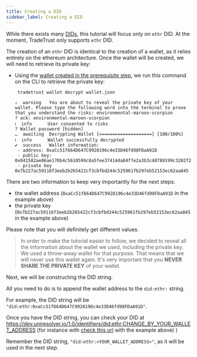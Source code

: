 ```yaml
---
title: Creating a DID
sidebar_label: Creating a DID
---
```



<Flow />

While there exists many [DIDs](/docs/glossary#did-decentralized-identifiers), this tutorial will focus only on `ethr` DID. At the moment, TradeTrust only supports `ethr` DID.

The creation of an `ethr` DID is identical to the creation of a wallet, as it relies entirely on the ethereum architecture. Once the wallet will be created, we will need to retrieve its private key:

- Using the [wallet created in the prerequisite step](/docs/how-tos/open-attestation/prerequisites#wallet-creation), we run this command on the CLI to retrieve the private key:

  ```bash
   tradetrust wallet decrypt wallet.json
  ```

  ```text
  ⚠  warning   You are about to reveal the private key of your wallet. Please type the following word into the terminal to prove that you understand the risks: environmental-maroon-scorpion
  ? ack: environmental-maroon-scorpion
  ℹ  info      User consented to risks
  ? Wallet password [hidden]
  …  awaiting  Decrypting Wallet [====================] [100/100%]
  ℹ  info      Wallet successfully decrypted
  ✔  success   Wallet information:
   - address: 0xaCc51f664D647C9928196c4e33D46fd98FDaA91D
   - public key: 0x041582ae06ae170b4c5610599c8a5fee37414da84f7e2a3b3c48789199c3202f2c7673f3e32dfead4543247ccb792aa4f54dbd3e701172723434e88f770dd64823
   - private key 0x7b227ac59116f3eeb2b265422cf3cbfbd244c525961fb297eb52153ec62aa845
  ```

There are two information to keep very importantly for the next steps:

- the wallet address (`0xaCc51f664D647C9928196c4e33D46fd98FDaA91D` in the example above)
- the private key (`0x7b227ac59116f3eeb2b265422cf3cbfbd244c525961fb297eb52153ec62aa845` in the example above)

Please note that you will definitely get different values.

> In order to make the tutorial easier to follow, we decided to reveal all the information about the wallet we used, including the private key. We used a throw-away wallet for that purpose. That means that we will never use this wallet again. It's very important that you **NEVER SHARE THE PRIVATE KEY** of your wallet.

Next, we will be constructing the DID string.

All you need to do is to append the wallet address to the `did:ethr:` string.

For example, the DID string will be `"did:ethr:0xaCc51f664D647C9928196c4e33D46fd98FDaA91D"`.

Once you have the DID string, you can check your DID at
https://dev.uniresolver.io/1.0/identifiers/did:ethr:CHANGE_BY_YOUR_WALLET_ADDRESS (for instance with [check this url](https://dev.uniresolver.io/1.0/identifiers/did:ethr:0xaCc51f664D647C9928196c4e33D46fd98FDaA91D) with the example above)
)

Remember the DID string, `"did:ethr:<YOUR_WALLET_ADDRESS>"`, as it will be used in the next step.

